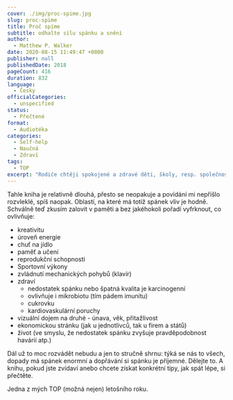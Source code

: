 ```yaml
---
cover: ./img/proc-spime.jpg
slug: proc-spime
title: Proč spíme
subtitle: odhalte sílu spánku a snění
author:
  - Matthew P. Walker
date: 2020-08-15 11:49:47 +0800
publisher: null
publishedDate: 2018
pageCount: 416
duration: 832
language:
  - Česky
officialCategories:
  - unspecified
status:
  - Přečtené
format:
  - Audiotéka
categories:
  - Self-help
  - Naučná
  - Zdraví
tags:
  - TOP
excerpt: "Rodiče chtěji spokojené a zdravé děti, školy, resp. společnost po všech stránkách rozvinuté občany a firmy produktivní pracanty. Člověk se pak nediví, když ze všech těch stran slyší poučky o tom, že má správně jíst, dostatečně cvičit a vyvarovat se drogám a podobně. Tyhle rady kolují prakticky celým vyspělým světem. Co se ale naopak naprosto přehlíží, je spánek, který má paradoxně největší dopad. A nejenže přehlíží a podceňuje, někdy se dokonce jeho omezování i oceňuje."
---
```


Tahle kniha je relativně dlouhá, přesto se neopakuje a povídání mi nepřišlo rozvleklé, spíš naopak. Oblastí, na které má totiž spánek vliv je hodně. Schválně teď zkusím zalovit v paměti a bez jakéhokoli pořadí vyfrknout, co ovlivňuje:

- kreativitu
- úroveň energie
- chuť na jídlo
- paměť a učení
- reprodukční schopnosti
- Sportovní výkony
- zvládnutí mechanických pohybů (klavír)
- zdraví
  - nedostatek spánku nebo špatná kvalita je karcinogenní
  - ovlivňuje i mikrobiotu (tím pádem imunitu)
  - cukrovku
  - kardiovaskulární poruchy
- vizuální dojem na druhé - únava, věk, přitažlivost
- ekonomickou stránku (jak u jednotlivců, tak u firem a států)
- život (ve smyslu, že nedostatek spánku zvyšuje pravděpodobnost havárií atp.)

Dál už to moc rozvádět nebudu a jen to stručně shrnu: týká se nás to všech, dopady má spánek enormní a dopřávání si spánku je příjemné. Dělejte to. A knihu, pokud jste zvídaví anebo chcete získat konkrétní tipy, jak spát lépe, si přečtěte.

Jedna z mých TOP (možná nejen) letošního roku.
